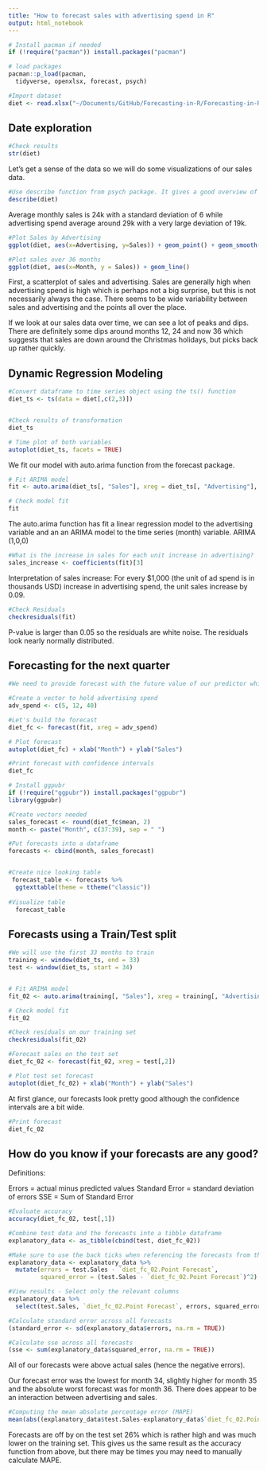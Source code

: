 ```yaml
---
title: "How to forecast sales with advertising spend in R"
output: html_notebook
---
```



```r
# Install pacman if needed
if (!require("pacman")) install.packages("pacman")

# load packages
pacman::p_load(pacman,
  tidyverse, openxlsx, forecast, psych)
```


```r
#Import dataset
diet <- read.xlsx("~/Documents/GitHub/Forecasting-in-R/Forecasting-in-R/datasets/Addata.xlsx", skipEmptyRows = TRUE)

```


## Date exploration

```r
#Check results
str(diet)
```


Let's get a sense of the data so we will do some visualizations of our sales data. 



```r
#Use describe function from psych package. It gives a good overview of the dataset variables.
describe(diet)
```
Average monthly sales is 24k with a standard deviation of 6 while  advertising spend average around 29k with a very large deviation of 19k.

```r
#Plot Sales by Advertising
ggplot(diet, aes(x=Advertising, y=Sales)) + geom_point() + geom_smooth(method = 'lm')

#Plot sales over 36 months
ggplot(diet, aes(x=Month, y = Sales)) + geom_line()
```

First, a scatterplot of sales and advertising. Sales are generally high when advertising spend is high which is perhaps not a big surprise, but this is not necessarily always the case. There seems to be wide variability between sales and advertising and the points all over the place.


If we look at our sales data over time, we can see a lot of peaks and dips. There are definitely some dips around months 12, 24 and now 36 which suggests that sales are down around the Christmas holidays, but picks back up rather quickly.



## Dynamic Regression Modeling


```r
#Convert dataframe to time series object using the ts() function
diet_ts <- ts(data = diet[,c(2,3)])


#Check results of transformation
diet_ts
```



```r
# Time plot of both variables
autoplot(diet_ts, facets = TRUE)
```




We fit our model with auto.arima function from the forecast package.


```r
# Fit ARIMA model
fit <- auto.arima(diet_ts[, "Sales"], xreg = diet_ts[, "Advertising"], stationary = TRUE)

# Check model fit
fit
```

The auto.arima function has fit a linear regression model to the advertising variable and an an ARIMA model to the time series (month) variable. ARIMA (1,0,0)



```r
#What is the increase in sales for each unit increase in advertising?
sales_increase <- coefficients(fit)[3]
```

Interpretation of sales increase: For every $1,000 (the unit of ad spend is in thousands USD) increase in advertising spend, the unit sales increase by 0.09.


```r
#Check Residuals
checkresiduals(fit)
```

P-value is larger than 0.05 so the residuals are white noise. The residuals look nearly normally distributed.
 
## Forecasting for the next quarter

```r
#We need to provide forecast with the future value of our predictor which is Advertising. So here, we will spend 5 in month 1, 12 in month 2 and 40 in month 3.

#Create a vector to hold advertising spend
adv_spend <- c(5, 12, 40)

#Let's build the forecast
diet_fc <- forecast(fit, xreg = adv_spend)

# Plot forecast
autoplot(diet_fc) + xlab("Month") + ylab("Sales")
```



```r
#Print forecast with confidence intervals
diet_fc
```


```r

# Install ggpubr
if (!require("ggpubr")) install.packages("ggpubr")
library(ggpubr)

#Create vectors needed
sales_forecast <- round(diet_fc$mean, 2)
month <- paste("Month", c(37:39), sep = " ")

#Put forecasts into a dataframe
forecasts <- cbind(month, sales_forecast)


#Create nice looking table
 forecast_table <- forecasts %>% 
  ggtexttable(theme = ttheme("classic"))
 
#Visualize table
  forecast_table
```


## Forecasts using a Train/Test split


```r
#We will use the first 33 months to train
training <- window(diet_ts, end = 33)
test <- window(diet_ts, start = 34)


# Fit ARIMA model
fit_02 <- auto.arima(training[, "Sales"], xreg = training[, "Advertising"], stationary = TRUE)

# Check model fit
fit_02
```



```r
#Check residuals on our training set
checkresiduals(fit_02)
```

```r
#Forecast sales on the test set
diet_fc_02 <- forecast(fit_02, xreg = test[,2])

# Plot test set forecast
autoplot(diet_fc_02) + xlab("Month") + ylab("Sales")
```
At first glance, our forecasts look pretty good although the confidence intervals are a bit wide.

```r
#Print forecast
diet_fc_02
```

## How do you know if your forecasts are any good?

Definitions:

Errors = actual minus predicted values
Standard Error = standard deviation of errors
SSE =  Sum of Standard Error


```r
#Evaluate accuracy
accuracy(diet_fc_02, test[,1])
```



```r
#Combine test data and the forecasts into a tibble dataframe
explanatory_data <- as_tibble(cbind(test, diet_fc_02))

#Make sure to use the back ticks when referencing the forecasts from the forecast model object
explanatory_data <- explanatory_data %>% 
  mutate(errors = test.Sales - `diet_fc_02.Point Forecast`,
         squared_error = (test.Sales - `diet_fc_02.Point Forecast`)^2)

#View results - Select only the relevant columns
explanatory_data %>% 
  select(test.Sales, `diet_fc_02.Point Forecast`, errors, squared_error)

#Calculate standard error across all forecasts
(standard_error <- sd(explanatory_data$errors, na.rm = TRUE))

#Calculate sse across all forecasts
(sse <- sum(explanatory_data$squared_error, na.rm = TRUE))
```
All of our forecasts were above actual sales (hence the negative errors).

Our forecast error was the lowest for month 34, slightly higher for month 35 and the absolute worst forecast was for month 36. There does appear to be an interaction between advertising and sales.


```r
#Computing the mean absolute percentage error (MAPE)
mean(abs((explanatory_data$test.Sales-explanatory_data$`diet_fc_02.Point Forecast`)/explanatory_data$test.Sales)) * 100
```
Forecasts are off by on the test set 26% which is rather high and was much lower on the training set. This gives us the same result as the accuracy function from above, but there may be times you may need to manually calculate MAPE.

